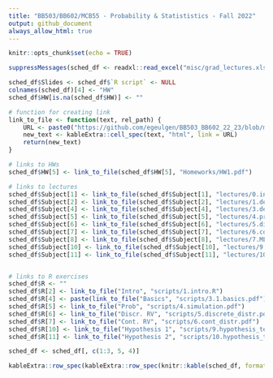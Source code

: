 ```yaml
---
title: "BB503/BB602/MCB55 - Probability & Statististics - Fall 2022"
output: github_document
always_allow_html: true
---
```


```r
knitr::opts_chunk$set(echo = TRUE)
```

```r
suppressMessages(sched_df <- readxl::read_excel("misc/grad_lectures.xlsx"))

sched_df$Slides <- sched_df$`R script` <- NULL
colnames(sched_df)[4] <- "HW"
sched_df$HW[is.na(sched_df$HW)] <- ""

# function for creating link
link_to_file <- function(text, rel_path) {
    URL <- paste0("https://github.com/egeulgen/BB503_BB602_22_23/blob/main/", rel_path)
    new_text <- kableExtra::cell_spec(text, "html", link = URL)
    return(new_text)
}

# links to HWs
sched_df$HW[5] <- link_to_file(sched_df$HW[5], "Homeworks/HW1.pdf")

# links to lectures
sched_df$Subject[1] <- link_to_file(sched_df$Subject[1], "lectures/0.intro.pdf")
sched_df$Subject[2] <- link_to_file(sched_df$Subject[2], "lectures/1.descriptive.pdf")
sched_df$Subject[4] <- link_to_file(sched_df$Subject[4], "lectures/3.descriptive.pdf")
sched_df$Subject[5] <- link_to_file(sched_df$Subject[5], "lectures/4.probability.pdf")
sched_df$Subject[6] <- link_to_file(sched_df$Subject[6], "lectures/5.discrete_distributions.pdf")
sched_df$Subject[7] <- link_to_file(sched_df$Subject[7], "lectures/6.continuous_distributions.pdf")
sched_df$Subject[8] <- link_to_file(sched_df$Subject[8], "lectures/7.MLE_LLN_CLT.pdf")
sched_df$Subject[10] <- link_to_file(sched_df$Subject[10], "lectures/9.hypothesis.pdf")
sched_df$Subject[11] <- link_to_file(sched_df$Subject[11], "lectures/10.ANOVA_chi_squared.pdf")


# links to R exercises
sched_df$R <- ""
sched_df$R[2] <- link_to_file("Intro", "scripts/1.intro.R")
sched_df$R[4] <- paste(link_to_file("Basics", "scripts/3.1.basics.pdf"), "/", link_to_file("EDA", "scripts/3.2.EDA.pdf"))
sched_df$R[5] <- link_to_file("Prob", "scripts/4.simulation.pdf")
sched_df$R[6] <- link_to_file("Discr. RV", "scripts/5.discrete_distr.pdf")
sched_df$R[7] <- link_to_file("Cont. RV", "scripts/6.cont_distr.pdf")
sched_df$R[10] <- link_to_file("Hypothesis 1", "scripts/9.hypothesis_tests_1.pdf")
sched_df$R[11] <- link_to_file("Hypothesis 2", "scripts/10.hypothesis_tests_2.pdf")

sched_df <- sched_df[, c(1:3, 5, 4)]

kableExtra::row_spec(kableExtra::row_spec(knitr::kable(sched_df, format = "html", escape = FALSE), which(grepl("Midterm", sched_df$Subject)), bold = TRUE, background = "#F4B41A"), nrow(sched_df), bold = TRUE, background = "#E2725A")
```